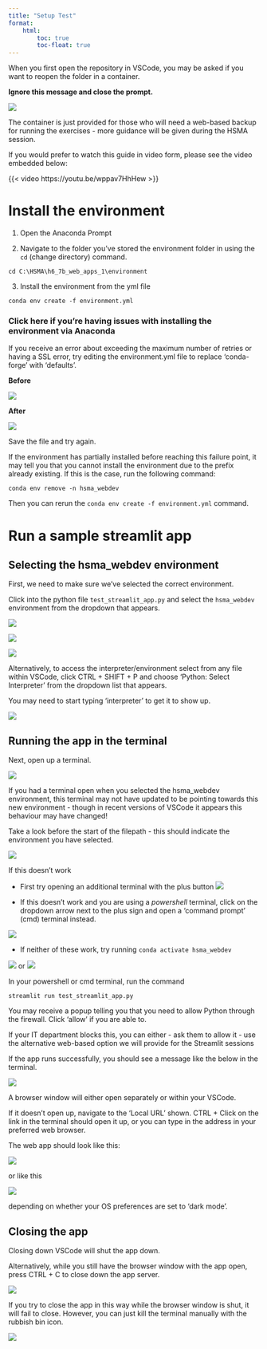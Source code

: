 ```yaml
---
title: "Setup Test"
format:
    html:
        toc: true
        toc-float: true
---
```


:::{.callout-warning}
When you first open the repository in VSCode, you may be asked if you want to reopen the folder in a container.

**Ignore this message and close the prompt.**

![](assets/2024-09-20-13-33-15.png)

The container is just provided for those who will need a web-based backup for running the exercises - more guidance will be given during the HSMA session.
:::

If you would prefer to watch this guide in video form, please see the video embedded below:

{{< video https://youtu.be/wppav7HhHew >}}

# Install the environment

1. Open the Anaconda Prompt

2. Navigate to the folder you've stored the environment folder in using the `cd` (change directory) command.

```
cd C:\HSMA\h6_7b_web_apps_1\environment
```

3. Install the environment from the yml file

```
conda env create -f environment.yml
```

:::{.callout-tip collapse="true"}
### Click here if you're having issues with installing the environment via Anaconda
If you receive an error about exceeding the maximum number of retries or having a SSL error, try editing the environment.yml file to replace 'conda-forge' with 'defaults'.

**Before**

![](assets/2024-09-20-12-50-15.png)

**After**

![](assets/2024-09-20-12-49-49.png)

Save the file and try again.

If the environment has partially installed before reaching this failure point, it may tell you that you cannot install the environment due to the prefix already existing. If this is the case, run the following command:

```
conda env remove -n hsma_webdev
```

Then you can rerun the `conda env create -f environment.yml` command.
:::

# Run a sample streamlit app

## Selecting the hsma_webdev environment

First, we need to make sure we've selected the correct environment.

Click into the python file `test_streamlit_app.py` and select the `hsma_webdev` environment from the dropdown that appears.

![](assets/2024-09-20-12-56-56.png)

![](assets/2024-09-20-12-57-29.png)

![](assets/2024-09-20-12-57-46.png)

:::{.callout-tip}
Alternatively, to access the interpreter/environment select from any file within VSCode, click CTRL + SHIFT + P and choose 'Python: Select Interpreter' from the dropdown list that appears.

You may need to start typing 'interpreter' to get it to show up.

![](assets/2024-09-20-12-58-39.png)

:::

## Running the app in the terminal

Next, open up a terminal.

![](assets/2024-09-20-13-03-50.png)

:::{.callout-warning}
If you had a terminal open when you selected the hsma_webdev environment, this terminal may not have updated to be pointing towards this new environment - though in recent versions of VSCode it appears this behaviour may have changed!

Take a look before the start of the filepath - this should indicate the environment you have selected.

![](assets/2024-09-20-13-05-35.png)


If this doesn't work

- First try opening an additional terminal with the plus button
![](assets/2024-09-20-13-06-15.png)

- If this doesn't work and you are using a *powershell* terminal, click on the dropdown arrow next to the plus sign and open a 'command prompt' (cmd) terminal instead.

![](assets/2024-09-20-13-07-12.png)

- If neither of these work, try running
`conda activate hsma_webdev`

![](assets/2024-09-20-13-07-59.png)
or
![](assets/2024-09-20-13-08-17.png)
:::

In your powershell or cmd terminal, run the command

`streamlit run test_streamlit_app.py`

:::{.callout-note}
You may receive a popup telling you that you need to allow Python through the firewall. Click 'allow' if you are able to.

If your IT department blocks this, you can either
- ask them to allow it
- use the alternative web-based option we will provide for the Streamlit sessions
:::

If the app runs successfully, you should see a message like the below in the terminal.

![](assets/2024-09-20-13-09-22.png)

A browser window will either open separately or within your VSCode.

If it doesn't open up, navigate to the 'Local URL' shown. CTRL + Click on the link in the terminal should open it up, or you can type in the address in your preferred web browser.

The web app should look like this:

![](assets/2024-09-20-13-11-39.png)

or like this

![](assets/2024-09-20-13-11-56.png)

depending on whether your OS preferences are set to 'dark mode'.

## Closing the app

Closing down VSCode will shut the app down.

Alternatively, while you still have the browser window with the app open, press CTRL + C to close down the app server.

![](assets/2024-09-20-13-12-53.png)

:::{.callout-warning}
If you try to close the app in this way while the browser window is shut, it will fail to close. However, you can just kill the terminal manually with the rubbish bin icon.

![](assets/2024-09-20-13-13-34.png)
:::

